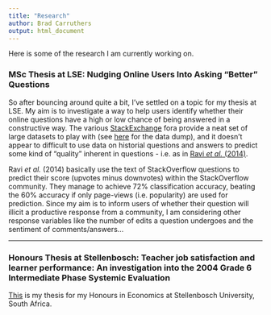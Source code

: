 ```yaml
---
title: "Research"
author: Brad Carruthers
output: html_document
---
```


Here is some of the research I am currently working on.

### MSc Thesis at LSE: Nudging Online Users Into Asking "Better" Questions

So after bouncing around quite a bit, I've settled on a topic for my thesis at LSE. My aim is to investigate a way to help users identify whether their online questions have a high or low chance of being answered in a constructive way. The various <a href="https://stackexchange.com/sites#questions" target="_blank">StackExchange</a> fora provide a neat set of large datasets to play with (see <a href="https://archive.org/download/stackexchange" target="_blank">here</a> for the data dump), and it doesn't appear to difficult to use data on historial questions and answers to predict some kind of "quality" inherent in questions - i.e. as in <a href="https://www.aaai.org/ocs/index.php/ICWSM/ICWSM14/paper/viewFile/8080/8143" target="_blank">Ravi *et al.* (2014)</a>.

Ravi *et al.* (2014) basically use the text of StackOverflow questions to predict their score (upvotes minus downvotes) within the StackOverflow community. They manage to achieve 72% classification accuracy, beating the 60% accuracy if only page-views (i.e. popularity) are used for prediction. Since my aim is to inform users of whether their question will illicit a productive response from a community, I am considering other response variables like the number of edits a question undergoes and the sentiment of comments/answers...

---

### Honours Thesis at Stellenbosch: Teacher job satisfaction and learner performance: An investigation into the 2004 Grade 6 Intermediate Phase Systemic Evaluation

<a href="/img/honours-thesis.pdf" target="_blank">This</a> is my thesis for my Honours in Economics at Stellenbosch University, South Africa.